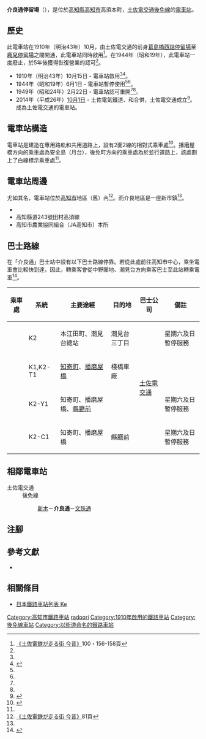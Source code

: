 {{Infobox station
|公司色 = #3399cc
|站名 = 介良通
|圖片 = Keradori-sta.jpg
|圖片說明 = 803號電車停靠中
|日文原名 = 介良通
|平假名 = けらどおり
|羅馬拼音 = Kera dori
|副站名 = 
|所在地 = {{JPN}}[[高知縣|高知縣]][[高知市|高知市]]高須本町
|座標 = {{coord|33|33|36.24|N|133|34|59.79|E|type:railwaystation_region:JP-24|display=inline,title}}
|車站構造 = [[地面車站|地面車站]]
|月台配置 = 2面2線
|啟用年月日 = 1910年（明治43年）10月15日
|廢站年月日 = 
|乘客人數 = 
|上下車人次 = 
|統計年度 = 
|轉車 = 
|全寬備註 = 
|adjacent = {{Adjacent stations|system=土佐電交通|line=後免線|left=新木|right=文珠通|note-left=0.4km|note-mid=距離[[後免町站|後免町]]7.0km|note-right=0.4km}}
}}
'''介良通停留場'''（{{jpn|j=介良通停留場|hg=けらどおりていりゅうじょう|rm=Kera dori teiryūjō|f=y}}），是位於[[高知縣|高知縣]][[高知市|高知市]]高須本町，[[土佐電交通|土佐電交通]][[後免線|後免線]]的[[電車站|電車站]]。

== 歷史 ==
此電車站在1910年（明治43年）10月，由土佐電交通的前身{{Translink|ja|土佐電気鉄道|土佐電氣鐵道}}[[知寄町三丁目停留場|葛島橋西詰停留場]]至[[鹿兒停留場|鹿兒停留場]]之間開通，此電車站同時啟用<ref name=konjaku2>[[#konjaku|《土佐電鉄が走る街 今昔》]]100・156-158頁</ref>。在1944年（昭和19年），此電車站一度廢止，於5年後獲得恢復營業的認可<ref name=konjaku2/>。
* 1910年（明治43年）10月15日 - {{Translink|ja|土佐電気鉄道|土佐電氣鐵道}}電車站啟用<ref name=konjaku2/><ref name=chizu60>{{Cite book|author=[[今尾惠介|今尾惠介]]（監修） |title={{Translink|ja|日本鉄道旅行地図帳|日本鐵道旅行地圖帳}} |publisher=[[新潮社|新潮社]] |volume=11 中国四国 |year=2009 |isbn=978-4-10-790029-6 |page=60|language=ja}}</ref>。
* 1944年（昭和19年）6月1日 - 電車站暫停使用<ref name=konjaku2/><ref name=chizu60/>。
* 1949年（昭和24年）2月22日 - 電車站認可重開<ref name=konjaku2/><ref name=chizu60/>。
* 2014年（平成26年）[[10月1日|10月1日]] - 土佐電氣鐵道、{{Translink|ja|高知県交通|高知縣交通}}和{{Translink|ja|土佐電ドリームサービス|土佐電Dream Service}}合併，土佐電交通成立<ref>{{Cite news |title=とさでん交通：「再出発」 「便利な市民の足に」高知で設立式 新デザインの車両披露 |newspaper=[[毎日新聞|毎日新聞]] |date=2014-10-02 |author=上野宏人 |publisher=毎日新聞社|language=ja}}</ref>。成為土佐電交通的電車站。

== 電車站構造 ==
電車站是建造在專用路軌和共用道路上，設有2面2線的相對式乘車處<ref name=line>{{Cite book|author=川島令三 |authorlink=川島令三 |title=四国・九州ライン 全線・全駅・全配線 |year=2013 |publisher=[[講談社|講談社]] |series=【図説】 日本の鉄道 |isbn=978-4-06-295161-6 |volume=第2巻 四国西部エリア |pages=37・91頁|language=ja}}</ref>。播磨屋橋方向的乘車處為安全島（月台），後免町方向的乘車處為於並行道路上，該處劃上了白線標示乘車處<ref name=line/>。

== 電車站周邊 ==
尤如其名，電車站位於[[高知市|高知市]]{{Translink|ja|介良}}地區（舊{{Translink|ja|介良|介良|介良村}}）內<ref name=konjaku>[[#konjaku|《土佐電鉄が走る街 今昔》]]81頁</ref>。而介良地區是一座新市鎮<ref name=konjaku/>。

* {{Translink|ja|国道195号|國道195號}}
* 高知縣道243號田村高須線
* 高知市農業協同組合（JA高知市）本所

== 巴士路線 ==
在「介良通」巴士站中設有以下巴士路線停靠。若從此處前往高知市中心，乘坐電車會比較快到達，因此，轉乘客會從中野團地、潮見台方向乘客巴士至此站轉乘電車<ref>{{Cite book|title=路面電車はゆく 高知 |year=1998 |publisher={{Translink|ja|高知新聞社}} |isbn=4-87503-268-4 |page=85}}</ref>。
{| class="wikitable"
!乘車處!!系統!!主要途經!!目的地!!巴士公司!!備註
|-
|rowspan="1"| ||K2||本江田町、潮見台總站||潮見台三丁目||rowspan="4"|[[土佐電交通|土佐電交通]]||星期六及日暫停服務
|-
|rowspan="3"| ||K1,K2-T1||[[知寄町停留場|知寄町]]、[[播磨屋橋停留場|播磨屋橋]]||棧橋車廠||
|-
|K2-Y1||知寄町、播磨屋橋、[[縣廳前停留場_(高知縣)|縣廳前]]||{{Translink|ja|高知学芸中学校・高等学校|高知學藝中學·高等學校|學藝高校}}||星期六及日暫停服務
|-
|K2-C1||知寄町、播磨屋橋||縣廳前||星期六及日暫停服務
|}

== 相鄰電車站 ==
; 土佐電交通
: 後免線
:: [[新木停留場|新木]]－'''介良通'''－[[文珠通停留場|文珠通]]
== 注腳 ==
{{Reflist}}
== 參考文獻 ==
* {{Cite book|author=土佐電鉄の電車とまちを愛する会 |title=土佐電鉄が走る街 今昔 |year=2006 |publisher=[[JTB出版|JTB出版]] |series=JTB Can Books |isbn=4-533-06411-6|language=ja |ref=konjaku}}
== 相關條目 ==
{{Commonscat|Keradori Station}}
* [[日本鐵路車站列表_Ke|日本鐵路車站列表 Ke]]
{{後免線}}
{{DEFAULTSORT:Kera-dori}}
[[Category:高知市鐵路車站|Category:高知市鐵路車站]]
[[Category:日本鐵路車站_Ke|radoori]]
[[Category:1910年啟用的鐵路車站|Category:1910年啟用的鐵路車站]]
[[Category:後免線車站|Category:後免線車站]]
[[Category:以街道命名的鐵路車站|Category:以街道命名的鐵路車站]]